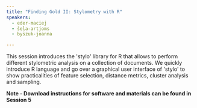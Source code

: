 ```yaml
---
title: "Finding Gold II: Stylometry with R"
speakers:
  - eder-maciej
  - šeļa-artjoms
  - byszuk-joanna

---
```

This session introduces the 'stylo' library for R that allows to perform different stylometric analysis on a collection of documents. We quickly introduce R language and go over a graphical user interface of 'stylo' to show practicalities of feature selection, distance metrics, cluster analysis and sampling.

**N﻿ote - Download instructions for software and materials can be found in Session 5**
<YouTube id="ucDXKGnx_qA" caption="Finding Gold II: Stylometry with R" />
<Speakers>
  <Speaker speaker="eder-maciej">
  </Speaker>
  <Speaker speaker="šeļa-artjoms">
  </Speaker>
  <Speaker speaker="byszuk-joanna">
  </Speaker>
</Speakers>
